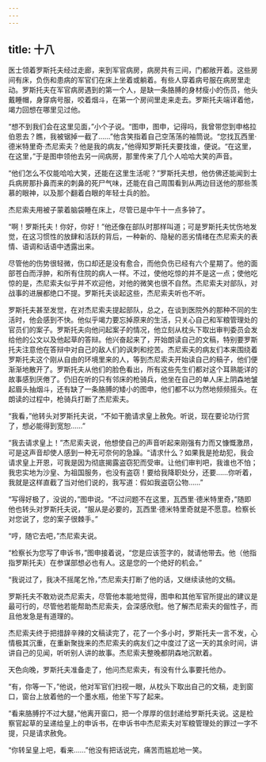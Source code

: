 ```yaml
---
---
---
```

title: 十八
---



医士领着罗斯托夫经过走廊，来到军官病房，病房共有三间，门都敞开着。这些房间有床，负伤和患病的军官们在床上坐着或躺着。有些人穿着病号服在病房里走动。罗斯托夫在军官病房遇到的第一个人，是缺一条胳膊的身材瘦小的伤员，他头戴睡帽，身穿病号服，咬着烟斗，在第一个房间里走来走去。罗斯托夫端详着他，竭力回想在哪里见过他。

“想不到我们会在这里见面，”小个子说。“图申，图申，记得吗，我曾带您到申格拉伯恩去？瞧，我被锯掉一截了……”他含笑指着自己空荡荡的袖筒说。“您找瓦西里·德米特里奇·杰尼索夫？他是我的病友，”他得知罗斯托夫要找谁，便说。“在这里，在这里，”于是图申领他去另一间病房，那里传来了几个人哈哈大笑的声音。

“他们怎么不仅能哈哈大笑，还能在这里生活呢？”罗斯托夫想，他仿佛还能闻到士兵病房那扑鼻而来的刺鼻的死尸气味，还能在自己周围看到从两边目送他的那些羡慕的眼神，以及那个翻着白眼的年轻士兵的脸。

杰尼索夫用被子蒙着脑袋睡在床上，尽管已是中午十一点多钟了。

“啊！罗斯托夫！你好，你好！”他还像在部队时那样叫道；可是罗斯托夫忧伤地发觉，在这习惯性的放肆和活跃的背后，一种新的、隐秘的恶劣情绪在杰尼索夫的表情、语调和话语中透露出来。

尽管他的伤势很轻微，伤口却还是没有愈合，而他负伤已经有六个星期了。他的面部苍白而浮肿，和所有住院的病人一样。不过，使他吃惊的并不是这一点；使他吃惊的是，杰尼索夫似乎并不欢迎他，对他的微笑也很不自然。杰尼索夫对部队，对战事的进展都绝口不提。罗斯托夫谈起这些，杰尼索夫听也不听。

罗斯托夫甚至发觉，在对杰尼索夫提起部队，总之，在谈到医院外的那种不同的生活时，他会感到不快。他似乎竭力要忘掉原来的生活，只关心自己和军粮管理处的官员们的案子。罗斯托夫向他问起案子的情况，他立刻从枕头下取出审判委员会发给他的公文以及他起草的答辩。他兴奋起来了，开始朗读自己的文稿，特别要罗斯托夫注意他在答辩中对自己的敌人们的讽刺和挖苦。杰尼索夫的病友们本来围绕着罗斯托夫这个刚从自由的环境里来的人，等到杰尼索夫开始读自己的稿子，他们便渐渐地散开了。罗斯托夫从他们的脸色看出，所有这些先生们都对这个耳熟能详的故事感到厌倦了。仍旧在听的只有邻床的枪骑兵，他坐在自己的单人床上阴森地皱起眉头抽烟斗，还有缺了一条胳膊的矮小的图申，他们都不以为然地频频摇头。在朗读的过程中，枪骑兵打断了杰尼索夫。

“我看，”他转头对罗斯托夫说，“不如干脆请求皇上赦免。听说，现在要论功行赏了，想必能得到宽恕……”

“我去请求皇上！”杰尼索夫说，他想使自己的声音听起来刚强有力而又慷慨激昂，可是这声音却使人感到一种无可奈何的急躁。“请求什么？如果我是抢劫犯，我会请求皇上开恩，可我是因为彻底揭露盗窃犯而受审。让他们审判吧，我谁也不怕；我忠实地为沙皇、为祖国服务，也没有盗窃！要给我降职处分，还要……你听着，我就是这样直截了当对他们说的，我写道：假如我盗窃公物……”

“写得好极了，没说的，”图申说。“不过问题不在这里，瓦西里·德米特里奇，”随即他也转头对罗斯托夫说，“服从是必要的，瓦西里·德米特里奇就是不愿意。检察长对您说了，您的案子很棘手。”

“哼，随它去吧，”杰尼索夫说。

“检察长为您写了申诉书，”图申接着说，“您是应该签字的，就请他带去。他（他指指罗斯托夫）在参谋部想必也有人。这是您的一个绝好的机会。”

“我说过了，我决不摇尾乞怜，”杰尼索夫打断了他的话，又继续读他的文稿。

罗斯托夫不敢劝说杰尼索夫，尽管他本能地觉得，图申和其他军官所提出的建议是最可行的，尽管他若能帮助杰尼索夫，会深感欣慰。他了解杰尼索夫的倔性子，而且他发急是有道理的。

杰尼索夫终于把措辞辛辣的文稿读完了，花了一个多小时，罗斯托夫一言不发，心情极其沉重，在重新聚拢来的杰尼索夫的病友们之中度过了这一天的其余时间，讲讲自己的见闻，听听别人讲的故事。杰尼索夫整晚都阴森地沉默着。

天色向晚，罗斯托夫准备走了，他问杰尼索夫，有没有什么事要托他办。

“有，你等一下，”他说，他对军官们扫视一眼，从枕头下取出自己的文稿，走到窗口，窗台上放着他的一个墨水瓶，他坐下写了起来。

“看来胳膊拧不过大腿，”他离开窗口，把一个厚厚的信封递给罗斯托夫说。这是检察官起草的呈递给皇上的申诉书，在申诉书中杰尼索夫对军粮管理处的罪过一字不提，只是请求赦免。

“你转呈皇上吧，看来……”他没有把话说完，痛苦而尴尬地一笑。